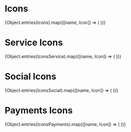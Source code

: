

<Meta title="Components/Icons" />

# Icons

<IconGallery>
  {Object.entries(Icons).map(([name, Icon]) => (
    <IconItem key={name} name={name}>
      <Icon />
    </IconItem>
  ))}
</IconGallery>

# Service Icons

<IconGallery>
  {Object.entries(IconsService).map(([name, Icon]) => (
    <IconItem key={name} name={name}>
      <Icon />
    </IconItem>
  ))}
</IconGallery>

# Social Icons

<IconGallery>
  {Object.entries(IconsSocial).map(([name, Icon]) => (
    <IconItem key={name} name={name}>
      <Icon />
    </IconItem>
  ))}
</IconGallery>

# Payments Icons

<IconGallery>
  {Object.entries(IconsPayments).map(([name, Icon]) => (
    <IconItem key={name} name={name}>
      <Icon />
    </IconItem>
  ))}
</IconGallery>
